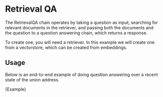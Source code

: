 # Retrieval QA

The RetrievalQA chain operates by taking a question as input, searching for relevant documents in the retriever, and passing both the documents and the question to a question answering chain, which returns a response.

To create one, you will need a retriever. In this example we will create one from a vectorstore, which can be created from embeddings.

## Usage

Below is an end-to-end example of doing question answering over a recent state of the union address.


<CodeBlock language="typescript">{Example}</CodeBlock>
